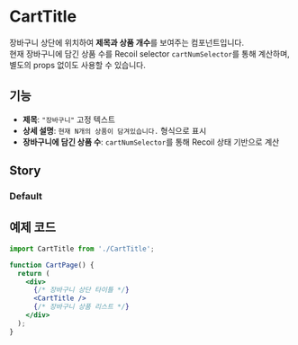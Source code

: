 
<Meta title="Cart/CartTitle" of={CartTitleStories} />

# CartTitle

장바구니 상단에 위치하여 **제목과 상품 개수**를 보여주는 컴포넌트입니다.  
현재 장바구니에 담긴 상품 수를 Recoil selector `cartNumSelector`를 통해 계산하며, 별도의 props 없이도 사용할 수 있습니다.


## 기능

- **제목**: `"장바구니"` 고정 텍스트
- **상세 설명**: `현재 N개의 상품이 담겨있습니다.` 형식으로 표시
- **장바구니에 담긴 상품 수**: `cartNumSelector`를 통해 Recoil 상태 기반으로 계산


## Story

### Default
<Story of={CartTitleStories.Default} />


## 예제 코드

```jsx
import CartTitle from './CartTitle';

function CartPage() {
  return (
    <div>
      {/* 장바구니 상단 타이틀 */}
      <CartTitle />
      {/* 장바구니 상품 리스트 */}
    </div>
  );
}
```
